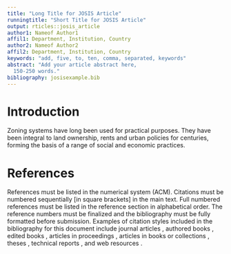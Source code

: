 ```yaml
---
title: "Long Title for JOSIS Article"
runningtitle: "Short Title for JOSIS Article"
output: rticles::josis_article
author1: Nameof Author1
affil1: Department, Institution, Country
author2: Nameof Author2
affil2: Department, Institution, Country
keywords: "add, five, to, ten, comma, separated, keywords"
abstract: "Add your article abstract here,
  150-250 words."
bibliography: josisexample.bib
---
```


# Introduction

Zoning systems have long been used for practical purposes.
They have been integral to land ownership, rents and urban policies for centuries, forming the basis of a range of social and economic practices.

# References

References must be listed in the numerical system (ACM). Citations must be numbered sequentially [in square brackets] in the main text. Full numbered references must be listed in the reference section in alphabetical order. The reference numbers must be finalized and the bibliography must be fully formatted before submission. Examples of citation styles included in the bibliography for this document include journal articles \cite{overEtAl2010,arkin}, authored books \cite{bailey}, edited books \cite{miller09.BOOK}, articles in proceedings \cite{champion11}, articles in books or collections \cite{Grosso12}, theses \cite{ruas99}, technical reports \cite{blasertr}, and web resources \cite{web}. 

